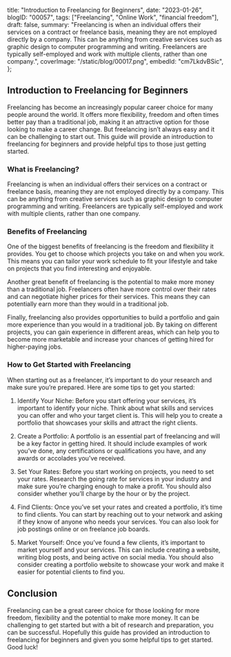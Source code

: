  title: "Introduction to Freelancing for Beginners",
 date: "2023-01-26",
 blogID: "00057",
 tags: ["Freelancing", "Online Work", "financial freedom"],
 draft: false,
 summary:
  "Freelancing is when an individual offers their services on a contract or freelance basis, meaning they are not employed directly by a company. This can be anything from creative services such as graphic design to computer programming and writing. Freelancers are typically self-employed and work with multiple clients, rather than one company.",
 coverImage: "/static/blog/00017.png",
 embedId: "cm7LkdvBSic",
};

## Introduction to Freelancing for Beginners

Freelancing has become an increasingly popular career choice for many people around the world. It offers more flexibility, freedom and often times better pay than a traditional job, making it an attractive option for those looking to make a career change. But freelancing isn’t always easy and it can be challenging to start out. This guide will provide an introduction to freelancing for beginners and provide helpful tips to those just getting started.

### What is Freelancing?

Freelancing is when an individual offers their services on a contract or freelance basis, meaning they are not employed directly by a company. This can be anything from creative services such as graphic design to computer programming and writing. Freelancers are typically self-employed and work with multiple clients, rather than one company.

### Benefits of Freelancing

One of the biggest benefits of freelancing is the freedom and flexibility it provides. You get to choose which projects you take on and when you work. This means you can tailor your work schedule to fit your lifestyle and take on projects that you find interesting and enjoyable.

Another great benefit of freelancing is the potential to make more money than a traditional job. Freelancers often have more control over their rates and can negotiate higher prices for their services. This means they can potentially earn more than they would in a traditional job.

Finally, freelancing also provides opportunities to build a portfolio and gain more experience than you would in a traditional job. By taking on different projects, you can gain experience in different areas, which can help you to become more marketable and increase your chances of getting hired for higher-paying jobs.

### How to Get Started with Freelancing

When starting out as a freelancer, it’s important to do your research and make sure you’re prepared. Here are some tips to get you started:

1. Identify Your Niche: Before you start offering your services, it’s important to identify your niche. Think about what skills and services you can offer and who your target client is. This will help you to create a portfolio that showcases your skills and attract the right clients.

2. Create a Portfolio: A portfolio is an essential part of freelancing and will be a key factor in getting hired. It should include examples of work you’ve done, any certifications or qualifications you have, and any awards or accolades you’ve received.

3. Set Your Rates: Before you start working on projects, you need to set your rates. Research the going rate for services in your industry and make sure you’re charging enough to make a profit. You should also consider whether you’ll charge by the hour or by the project.

4. Find Clients: Once you’ve set your rates and created a portfolio, it’s time to find clients. You can start by reaching out to your network and asking if they know of anyone who needs your services. You can also look for job postings online or on freelance job boards.

5. Market Yourself: Once you’ve found a few clients, it’s important to market yourself and your services. This can include creating a website, writing blog posts, and being active on social media. You should also consider creating a portfolio website to showcase your work and make it easier for potential clients to find you.

## Conclusion

Freelancing can be a great career choice for those looking for more freedom, flexibility and the potential to make more money. It can be challenging to get started but with a bit of research and preparation, you can be successful. Hopefully this guide has provided an introduction to freelancing for beginners and given you some helpful tips to get started. Good luck!
